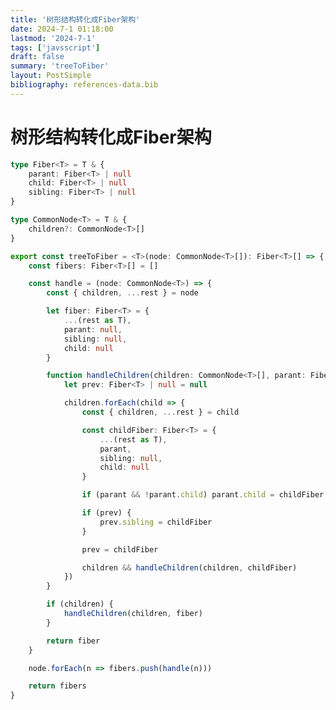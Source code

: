 ```yaml
---
title: '树形结构转化成Fiber架构'
date: 2024-7-1 01:18:00
lastmod: '2024-7-1'
tags: ['javsscript']
draft: false
summary: 'treeToFiber'
layout: PostSimple
bibliography: references-data.bib
---
```


# 树形结构转化成Fiber架构

```typescript
type Fiber<T> = T & {
    parant: Fiber<T> | null
    child: Fiber<T> | null
    sibling: Fiber<T> | null
}

type CommonNode<T> = T & {
    children?: CommonNode<T>[]
}

export const treeToFiber = <T>(node: CommonNode<T>[]): Fiber<T>[] => {
    const fibers: Fiber<T>[] = []

    const handle = (node: CommonNode<T>) => {
        const { children, ...rest } = node

        let fiber: Fiber<T> = {
            ...(rest as T),
            parant: null,
            sibling: null,
            child: null
        }

        function handleChildren(children: CommonNode<T>[], parant: Fiber<T> | null = null) {
            let prev: Fiber<T> | null = null

            children.forEach(child => {
                const { children, ...rest } = child

                const childFiber: Fiber<T> = {
                    ...(rest as T),
                    parant,
                    sibling: null,
                    child: null
                }

                if (parant && !parant.child) parant.child = childFiber

                if (prev) {
                    prev.sibling = childFiber
                }

                prev = childFiber

                children && handleChildren(children, childFiber)
            })
        }

        if (children) {
            handleChildren(children, fiber)
        }

        return fiber
    }

    node.forEach(n => fibers.push(handle(n)))

    return fibers
}

```
